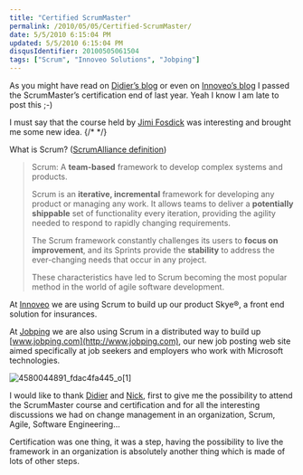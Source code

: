 ```yaml
---
title: "Certified ScrumMaster"
permalink: /2010/05/05/Certified-ScrumMaster/
date: 5/5/2010 6:15:04 PM
updated: 5/5/2010 6:15:04 PM
disqusIdentifier: 20100505061504
tags: ["Scrum", "Innoveo Solutions", "Jobping"]
---
```

As you might have read on [Didier’s blog](http://didierbeck.com/2010/01/laurent-is-a-certified-scrummaster/) or even on [Innoveo’s blog](http://blog.innoveo.com/post/Laurent-is-a-Certified-ScrumMaster!.aspx) I passed the ScrumMaster’s certification end of last year. Yeah I know I am late to post this ;-)

I must say that the course held by [Jimi Fosdick](http://www.danube.com/company/bios/jimi) was interesting and brought me some new idea.
{/* <!-- more --> */}

What is Scrum? ([ScrumAlliance definition](http://www.scrumalliance.org/))

> Scrum: A **team-based** framework to develop complex systems and products.
> 
> Scrum is an **iterative, incremental** framework for developing any product or managing any work. It allows teams to deliver a **potentially shippable** set of functionality every iteration, providing the agility needed to respond to rapidly changing requirements.
> 
> The Scrum framework constantly challenges its users to **focus on improvement**, and its Sprints provide the **stability** to address the ever-changing needs that occur in any project.
> 
> These characteristics have led to Scrum becoming the most popular method in the world of agile software development.

 At [Innoveo](http://www.innoveo.com/) we are using Scrum to build up our product Skye®, a front end solution for insurances.

At [Jobping](http://www.jobping.com/) we are also using Scrum in a distributed way to build up [www.jobping.com](http://www.jobping.com), our new job posting web site aimed specifically at job seekers and employers who work with Microsoft technologies.

![4580044891_fdac4fa445_o[1]](/images/4580044891_fdac4fa445_o%5B1%5D.jpg "4580044891_fdac4fa445_o[1]")

I would like to thank [Didier](http://didierbeck.com/) and [Nick](http://zonenick.blogspot.com/), first to give me the possibility to attend the ScrumMaster course and certification  and for all the interesting discussions we had on change management in an organization, Scrum, Agile, Software Engineering…

Certification was one thing, it was a step, having the possibility to live the framework in an organization is absolutely another thing which is made of lots of other steps.
